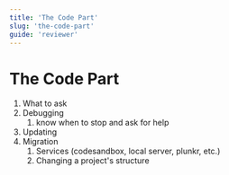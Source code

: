 ```yaml
---
title: 'The Code Part'
slug: 'the-code-part'
guide: 'reviewer'
---
```


# The Code Part

1. What to ask
2. Debugging 
    1. know when to stop and ask for help
3. Updating
4. Migration
    1.  Services (codesandbox, local server, plunkr,  etc.)
    2.  Changing a project's structure